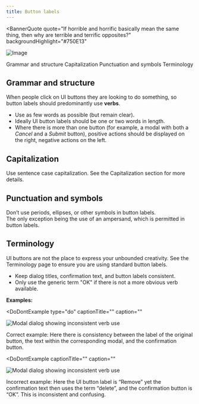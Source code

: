 ```yaml
---
title: Button labels
---
```



<BannerQuote
  quote="If horrible and horrific basically mean the same thing, then why are terrible and terrific opposites?"
  backgroundHighlight="#750E13"
>

![Image](./images/illustrations/button-labels.svg)

</BannerQuote>

<AnchorLinks>
  <AnchorLink>Grammar and structure</AnchorLink>
  <AnchorLink>Capitalization</AnchorLink>
  <AnchorLink>Punctuation and symbols</AnchorLink>
  <AnchorLink>Terminology</AnchorLink>
</AnchorLinks>

## Grammar and structure

When people click on UI buttons they are looking to do something, so button labels should predominantly use **verbs**.

- Use as few words as possible (but remain clear).
- Ideally UI button labels should be one or two words in length.
- Where there is more than one button (for example, a modal with both a _Cancel_ and a _Submit_ button), positive actions should be displayed on the right, negative actions on the left.

<DoDontRow>
  <DoDont text="Sign up" aspectRatio="2:1" />
  <DoDont text="Yes, sign me up for the free trial" type="dont" aspectRatio="2:1" />
</DoDontRow>


## Capitalization

Use sentence case capitalization. See the <Link to="/content/capitalization">Capitalization</Link> section for more details.

<DoDontRow>
  <DoDont text="Log in" aspectRatio="2:1" />
  <DoDont text="Log In" type="dont" aspectRatio="2:1" />
</DoDontRow>

## Punctuation and symbols

Don’t use periods, ellipses, or other symbols in button labels.  
The only exception being the use of an ampersand, which is permitted in button labels.

<DoDontRow>
  <DoDont text="Publish app" aspectRatio="2:1" />
  <DoDont text="Publish app." type="dont" aspectRatio="2:1" />
</DoDontRow>

<DoDontRow>
  <DoDont text="Preferences" aspectRatio="2:1" />
  <DoDont text="Preferences..." type="dont" aspectRatio="2:1" />
</DoDontRow>

<DoDontRow>
  <DoDont text="Save & continue" aspectRatio="2:1" />
  <DoDont text="Save + continue" type="dont" aspectRatio="2:1" />
</DoDontRow>


## Terminology

UI buttons are not the place to express your unbounded creativity. See the <Link to="/content/terminology/approved-terms">Terminology</Link> page to 
ensure you are using standard button labels.


- Keep dialog titles, confirmation text, and button labels consistent.
- Only use the generic term "OK" if there is not a more obvious verb available.

**Examples:**


<Row>
<Column colMd={8} colLg={8}>

<DoDontExample
  type="do"
  captionTitle=""
  caption=""
>

![Modal dialog showing inconsistent verb use](images/Button_label_correct.png)

</DoDontExample>

<Caption fullWidth>
Correct example: Here there is consistency between the label of the original button, the text within 
the corresponding modal, and the confirmation button.
</Caption>
&nbsp;
</Column>
</Row>

<Row>
<Column colMd={8} colLg={8}>

<DoDontExample
  captionTitle=""
  caption=""
>

![Modal dialog showing inconsistent verb use](images/Button_label_incorrect.png)

</DoDontExample>

<Caption fullWidth>
Incorrect example: Here the UI button label is “Remove” yet the confirmation text then uses the term “delete”, 
and the confirmation button is “OK”. This is inconsistent and confusing.
</Caption>

</Column>
</Row>